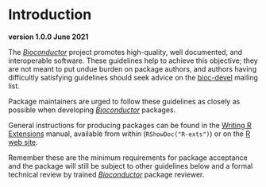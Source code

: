 # Introduction {#intro}

**version 1.0.0 June 2021**

The [_Bioconductor_](https://bioconductor.org/) project promotes high-quality,
well documented, and interoperable software. These guidelines help to achieve
this objective; they are not meant to put undue burden on package authors, and
authors having difficultly satisfying guidelines should seek advice on the
[bioc-devel](https://bioconductor.org/help/support/) mailing list.

Package maintainers are urged to follow these guidelines as closely as possible
when developing [_Bioconductor_](https://bioconductor.org/) packages.

General instructions for producing packages can be found in the [Writing R
Extensions](https://cran.r-project.org/doc/manuals/R-exts.html) manual,
available from within <i class="fab fa-r-project"></i> (`RShowDoc("R-exts")`) or
on the [R web site](http://cran.fhcrc.org/manuals.html).

Remember these are the minimum requirements for package acceptance and the
package will still be subject to other guidelines below and a formal technical
review by trained [_Bioconductor_](https://bioconductor.org/) package reviewer.
